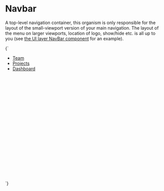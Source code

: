 
<Meta title="Organisms/Navbar" />

# Navbar

A top-level navigation container, this organism is only responsible for the layout of the small-viewport version of your main navigation. The layout of the menu on larger viewports, location of logo, show/hide etc. is all up to you (see [the UI layer NavBar component](/docs/ui-navigation-navbar--navbar) for an example).

<Canvas>
  <Story name="Navbar">
    {`
      <div style="min-height:25rem;">
        <div class="u-relative">
          <ul class="u-flex u-flex-col u-list-none o-navbar u-padding-s u-bg-gray-darker" id="navbar-1">
            <li class="u-margin-s-bottom">
              <a href="/" class="a-button a-button--nav-large" aria-current="page">Team</a>
            </li>
            <li class="u-margin-s-bottom">
              <a href="/" class="a-button a-button--nav-large">Projects</a>
            </li>
            <li class="u-margin-s-bottom">
              <a href="/" class="a-button a-button--nav-large">Dashboard</a>
            </li>
          </ul>
        </div>
      </div>
    `}
  </Story>
</Canvas>
